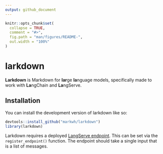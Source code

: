 ```yaml
---
output: github_document
---
```


<!-- README.md is generated from README.Rmd. Please edit that file -->

```r
knitr::opts_chunk$set(
  collapse = TRUE,
  comment = "#>",
  fig.path = "man/figures/README-",
  out.width = "100%"
)
```

# larkdown

<!-- badges: start -->
<!-- badges: end -->

**Larkdown** is Markdown for **lar**ge **la**nguage models, specifically made to work with **La**ngChain and **La**ngServe.

## Installation

You can install the development version of larkdown like so:

``` r
devtools::install_github("markwh/larkdown")
library(larkdown)
```


Larkdown requires a deployed [LangServe endpoint](https://github.com/langchain-ai/langserve). This can be set via the `register_endpoint()` function. The endpoint should take a single input that is a list of messages. 

